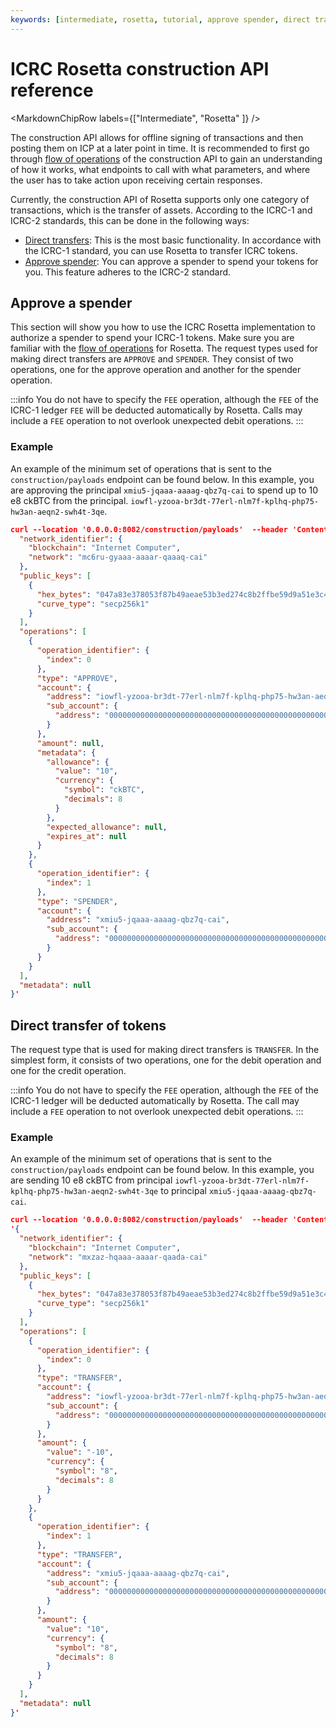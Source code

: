 ```yaml
---
keywords: [intermediate, rosetta, tutorial, approve spender, direct transfer, transfer tokens, spender, icrc, icrc-1, icrc-2, icrc1, icrc2]
---
```



# ICRC Rosetta construction API reference

<MarkdownChipRow labels={["Intermediate", "Rosetta" ]} />

The construction API allows for offline signing of transactions and then posting them on ICP at a later point in time. It is recommended to first go through [flow of operations](/docs/current/rosetta-defi/rosetta/icp_rosetta/construction_api/operations-flow) of the construction API to gain an understanding of how it works, what endpoints to call with what parameters, and where the user has to take action upon receiving certain responses.

Currently, the construction API of Rosetta supports only one category of transactions, which is the transfer of assets. According to the ICRC-1 and ICRC-2 standards, this can be done in the following ways:
- [Direct transfers](#direct-transfer-of-tokens): This is the most basic functionality. In accordance with the ICRC-1 standard, you can use Rosetta to transfer ICRC tokens.
- [Approve spender](#approve-a-spender): You can approve a spender to spend your tokens for you. This feature adheres to the ICRC-2 standard.

## Approve a spender

This section will show you how to use the ICRC Rosetta implementation to authorize a spender to spend your ICRC-1 tokens. Make sure you are familiar with the [flow of operations](/docs/current/rosetta-defi/rosetta/icp_rosetta/construction_api/operations-flow) for Rosetta.
The request types used for making direct transfers are `APPROVE` and `SPENDER`. They consist of two operations, one for the approve operation and another for the spender operation.

:::info
You do not have to specify the `FEE` operation, although the `FEE` of the ICRC-1 ledger `FEE` will be deducted automatically by Rosetta.
Calls may include a `FEE` operation to not overlook unexpected debit operations.
:::

### Example

An example of the minimum set of operations that is sent to the `construction/payloads` endpoint can be found below.
In this example, you are approving the principal `xmiu5-jqaaa-aaaag-qbz7q-cai` to spend up to 10 e8 ckBTC from the principal.
`iowfl-yzooa-br3dt-77erl-nlm7f-kplhq-php75-hw3an-aeqn2-swh4t-3qe`.

```json
curl --location '0.0.0.0:8082/construction/payloads'  --header 'Content-Type: application/json' --data '{
  "network_identifier": {
    "blockchain": "Internet Computer",
    "network": "mc6ru-gyaaa-aaaar-qaaaq-cai"
  },
  "public_keys": [
    {
      "hex_bytes": "047a83e378053f87b49aeae53b3ed274c8b2ffbe59d9a51e3c4d850ca8ac1684f7131b778317c0db04de661c7d08321d60c0507868af41fe3150d21b3c6c757367",
      "curve_type": "secp256k1"
    }
  ],
  "operations": [
    {
      "operation_identifier": {
        "index": 0
      },
      "type": "APPROVE",
      "account": {
        "address": "iowfl-yzooa-br3dt-77erl-nlm7f-kplhq-php75-hw3an-aeqn2-swh4t-3qe",
        "sub_account": {
          "address": "0000000000000000000000000000000000000000000000000000000000000000"
        }
      },
      "amount": null,
      "metadata": {
        "allowance": {
          "value": "10",
          "currency": {
            "symbol": "ckBTC",
            "decimals": 8
          }
        },
        "expected_allowance": null,
        "expires_at": null
      }
    },
    {
      "operation_identifier": {
        "index": 1
      },
      "type": "SPENDER",
      "account": {
        "address": "xmiu5-jqaaa-aaaag-qbz7q-cai",
        "sub_account": {
          "address": "0000000000000000000000000000000000000000000000000000000000000000"
        }
      }
    }
  ],
  "metadata": null
}'

```

## Direct transfer of tokens

The request type that is used for making direct transfers is `TRANSFER`. In the simplest form, it consists of two operations, one for the debit operation and one for the credit operation.

:::info
You do not have to specify the `FEE` operation, although the `FEE` of the ICRC-1 ledger will be deducted automatically by Rosetta.
The call may include a `FEE` operation to not overlook unexpected debit operations.
:::

### Example

An example of the minimum set of operations that is sent to the `construction/payloads` endpoint can be found below.
In this example, you are sending 10 e8 ckBTC from principal `iowfl-yzooa-br3dt-77erl-nlm7f-kplhq-php75-hw3an-aeqn2-swh4t-3qe` to principal `xmiu5-jqaaa-aaaag-qbz7q-cai`.

```json
curl --location '0.0.0.0:8082/construction/payloads'  --header 'Content-Type: application/json' --data
'{
  "network_identifier": {
    "blockchain": "Internet Computer",
    "network": "mxzaz-hqaaa-aaaar-qaada-cai"
  },
  "public_keys": [
    {
      "hex_bytes": "047a83e378053f87b49aeae53b3ed274c8b2ffbe59d9a51e3c4d850ca8ac1684f7131b778317c0db04de661c7d08321d60c0507868af41fe3150d21b3c6c757367",
      "curve_type": "secp256k1"
    }
  ],
  "operations": [
    {
      "operation_identifier": {
        "index": 0
      },
      "type": "TRANSFER",
      "account": {
        "address": "iowfl-yzooa-br3dt-77erl-nlm7f-kplhq-php75-hw3an-aeqn2-swh4t-3qe",
        "sub_account": {
          "address": "0000000000000000000000000000000000000000000000000000000000000000"
        }
      },
      "amount": {
        "value": "-10",
        "currency": {
          "symbol": "8",
          "decimals": 8
        }
      }
    },
    {
      "operation_identifier": {
        "index": 1
      },
      "type": "TRANSFER",
      "account": {
        "address": "xmiu5-jqaaa-aaaag-qbz7q-cai",
        "sub_account": {
          "address": "0000000000000000000000000000000000000000000000000000000000000000"
        }
      },
      "amount": {
        "value": "10",
        "currency": {
          "symbol": "8",
          "decimals": 8
        }
      }
    }
  ],
  "metadata": null
}'

```